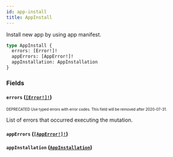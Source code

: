 ```yaml
---
id: app-install
title: AppInstall
---
```


Install new app by using app manifest.

```graphql
type AppInstall {
  errors: [Error!]!
  appErrors: [AppError!]!
  appInstallation: AppInstallation
}
```

### Fields

#### `errors` ([`[Error!]!`](/developer/api-reference/objects/error.mdx))

<sub><sup><span className="deprecatedTag">DEPRECATED</span> Use typed errors with error codes. This field will be removed after 2020-07-31.</sup></sub>

List of errors that occurred executing the mutation.

#### `appErrors` ([`[AppError!]!`](/developer/api-reference/objects/app-error.mdx))

#### `appInstallation` ([`AppInstallation`](/developer/api-reference/objects/app-installation.mdx))
